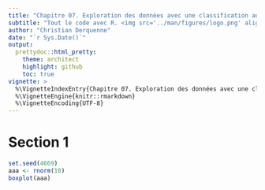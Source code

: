 ```yaml
---
title: "Chapitre 07. Exploration des données avec une classification automatique."
subtitle: "Tout le code avec R. <img src='../man/figures/logo.png' align='right' width='200'/>"
author: "Christian Derquenne"
date: "`r Sys.Date()`"
output:
  prettydoc::html_pretty:
    theme: architect
    highlight: github
    toc: true
vignette: >
  %\VignetteIndexEntry{Chapitre 07. Exploration des données avec une classification automatique.}
  %\VignetteEngine{knitr::rmarkdown}
  %\VignetteEncoding{UTF-8}
---
```



# Section 1
```r
set.seed(4669)
aaa <- rnorm(10)
boxplot(aaa)
```

